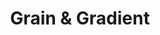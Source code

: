 ---
title: "Grain & Gradient"
description: "Grain & Gradient is your go-to source for the latest in current affairs, technology, trailers, entertainment, and deals. We bring you insightful articles, breaking news, and the latest trends without the clutter."
blocks:
  - name: "HEADER"
    title: "Grain & Gradient is your go-to source for the latest in current affairs, technology, trailers, entertainment, and deals. We bring you insightful articles, breaking news, and the latest trends without the clutter."
---